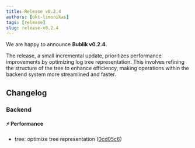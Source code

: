 ```yaml
---
title: Release v0.2.4
authors: [okt-limonikas]
tags: [release]
slug: release-v0.2.4
---
```


We are happy to announce **Bublik v0.2.4**.

<!--truncate-->

The release, a small incremental update, prioritizes performance improvements by optimizing log tree representation.
This involves refining the structure of the tree to enhance efficiency,
making operations within the backend system more streamlined and faster.

## Changelog

### Backend

#### ⚡ Performance

- tree: optimize tree representation ([0cd05c6](https://github.com/ts-factory/bublik/commit/0cd05c64bb275ec949d0aeddd0f89a46a7735be4))